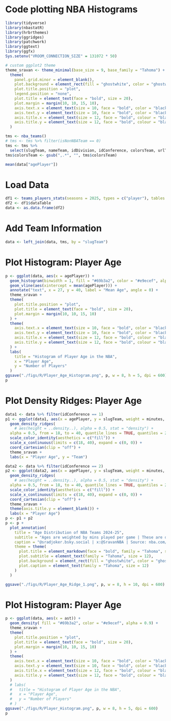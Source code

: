 # Code plotting NBA Histograms
```r
library(tidyverse)
library(nbastatR)
library(hrbrthemes)
library(ggridges)
library(patchwork)
library(ggtext)
library(ggfx)
Sys.setenv("VROOM_CONNECTION_SIZE" = 131072 * 50)

# custom ggplot2 theme
theme_sravan <- theme_minimal(base_size = 9, base_family = "Tahoma") +
  theme(
    panel.grid.minor = element_blank(),
    plot.background = element_rect(fill = "ghostwhite", color = "ghostwhite"),
    plot.title.position = "plot",
    legend.position = "none",
    plot.title = element_text(face = "bold", size = 20),
    plot.margin = margin(10, 10, 15, 10),
    axis.text.x = element_text(size = 10, face = "bold", color = "black"),
    axis.text.y = element_text(size = 10, face = "bold", color = "black"),
    axis.title.x = element_text(size = 12, face = "bold", colour = "black"),
    axis.title.y = element_text(size = 12, face = "bold", colour = "black")
  )

tms <- nba_teams()
# tms <- tms %>% filter(isNonNBATeam == 0)
tms <- tms %>%
  select(slugTeam, nameTeam, idDivision, idConference, colorsTeam, urlThumbnailTeam)
tms$colorsTeam <- gsub(",.*", "", tms$colorsTeam)
```
```r
mean(data["agePlayer"])
```
# Load Data
```r
df1 <- teams_players_stats(seasons = 2025, types = c("player"), tables = c("general"), modes = c("PerGame"))
df2 <- df1$dataTable
data <- as.data.frame(df2)
```
# Add Team Information
```r
data <- left_join(data, tms, by = "slugTeam")
```
# Plot Histogram: Player Age
```r
p <- ggplot(data, aes(x = agePlayer)) +
  geom_histogram(binwidth = 1, fill = "#69b3a2", color = "#e9ecef", alpha = 0.9) +
  geom_vline(aes(xintercept = mean(agePlayer))) +
  annotate("text", x = 27, y = 40, label = "Mean Age", angle = 0) +
  theme_sravan +
  theme(
    plot.title.position = "plot",
    plot.title = element_text(face = "bold", size = 20),
    plot.margin = margin(10, 10, 15, 10)
  ) +
  theme(
    axis.text.x = element_text(size = 10, face = "bold", color = "black"),
    axis.text.y = element_text(size = 10, face = "bold", color = "black"),
    axis.title.x = element_text(size = 12, face = "bold", colour = "black"),
    axis.title.y = element_text(size = 12, face = "bold", colour = "black")
  ) +
  labs(
    title = "Histogram of Player Age in the NBA",
    x = "Player Age",
    y = "Number of Players"
  )
ggsave("./figs/R/Player_Age_Histogram.png", p, w = 8, h = 5, dpi = 600)
p
```
# Plot Density Ridges: Player Age
```r
data1 <- data %>% filter(idConference == 1)
p1 <- ggplot(data1, aes(x = agePlayer, y = slugTeam, weight = minutes, fill = colorsTeam)) +
  geom_density_ridges(
    # aes(height = ..density..), alpha = 0.5, stat = "density") +
  alpha = 0.5, from = 18, to = 40, quantile_lines = TRUE, quantiles = 2) +
  scale_color_identity(aesthetics = c("fill")) +
  scale_x_continuous(limits = c(18, 40), expand = c(0, 0)) +
  coord_cartesian(clip = "off") +
  theme_sravan +
  labs(x = "Player Age", y = "Team")

data2 <- data %>% filter(idConference == 2)
p2 <- ggplot(data2, aes(x = agePlayer, y = slugTeam, weight = minutes, fill = colorsTeam)) +
  geom_density_ridges(
    # aes(height = ..density..), alpha = 0.5, stat = "density") +
  alpha = 0.5, from = 18, to = 40, quantile_lines = TRUE, quantiles = 2) +
  scale_color_identity(aesthetics = c("fill")) +
  scale_x_continuous(limits = c(18, 40), expand = c(0, 0)) +
  coord_cartesian(clip = "off") +
  theme_sravan +
  theme(axis.title.y = element_blank()) +
  labs(x = "Player Age")
p <- p1 + p2
p <- p +
  plot_annotation(
    title = "Age Distribution of NBA Teams 2024-25",
    subtitle = "Ages are weighted by mins played per game | These are density plots (similar to Histograms)",
    caption = "@sradjoker.bsky.social | x:@SravanNBA | Source: nba.com/stats",
    theme = theme(
      plot.title = element_markdown(face = "bold", family = "Tahoma", size = 20),
      plot.subtitle = element_text(family = "Tahoma", size = 12),
      plot.background = element_rect(fill = "ghostwhite", color = "ghostwhite"),
      plot.caption = element_text(family = "Tahoma", size = 12)
    )
  )

ggsave("./figs/R/Player_Age_Ridge_1.png", p, w = 8, h = 10, dpi = 600)
```

# Plot Histogram: Player Age
```r
p <- ggplot(data, aes(x = ast)) +
  geom_density( fill = "#69b3a2", color = "#e9ecef", alpha = 0.9) +
  theme_sravan +
  theme(
    plot.title.position = "plot",
    plot.title = element_text(face = "bold", size = 20),
    plot.margin = margin(10, 10, 15, 10)
  ) +
  theme(
    axis.text.x = element_text(size = 10, face = "bold", color = "black"),
    axis.text.y = element_text(size = 10, face = "bold", color = "black"),
    axis.title.x = element_text(size = 12, face = "bold", colour = "black"),
    axis.title.y = element_text(size = 12, face = "bold", colour = "black")
  ) 
  # labs(
  #   title = "Histogram of Player Age in the NBA",
  #   x = "Player Age",
  #   y = "Number of Players"
  # )
ggsave("./figs/R/Player_Histogram.png", p, w = 8, h = 5, dpi = 600)
p
```